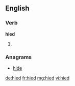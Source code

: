 ==English==

===Verb===
'''hied'''

# {{past of|[[hie]]}}

===Anagrams===
* [[hide#English|hide]]

[[de:hied]]
[[fr:hied]]
[[mg:hied]]
[[vi:hied]]